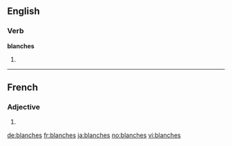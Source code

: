 ==English==

===Verb===
'''blanches'''

# {{third-person singular of|blanch}}
----
==French==

===Adjective===
{{infl|fr|adjective form|g=fp}}

# {{feminine plural of|blanc|lang=fr}}

[[de:blanches]]
[[fr:blanches]]
[[ja:blanches]]
[[no:blanches]]
[[vi:blanches]]